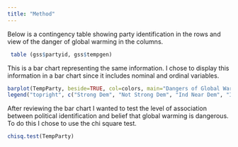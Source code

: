 ```yaml
---
title: "Method"
---
```

Below is a contingency table showing party identification in the rows and view of the danger of global warming in the columns. 
```r
 table (gss$partyid, gss$tempgen)
```
This is a bar chart representing the same information. I chose to display this information in a bar chart since it includes nominal and ordinal variables. 
```r
barplot(TempParty, beside=TRUE, col=colors, main="Dangers of Global Warming by Political Affiliation", ylab= "Frequency", xlab="How Dangerous is Global Warming", names.arg=c("Extremely", "Very","Somewhat", "Not Very", "Not"))
legend("topright", c("Strong Dem", "Not Strong Dem", "Ind Near Dem", "Independent", "Ind Near Rep", "Not Strong Rep", "Strong Rep"), bty="n", fill=colors)
```

After reviewing the bar chart I wanted to test the level of association between political identification and belief that global warming is dangerous. To do this I chose to use the chi square test. 
```r
chisq.test(TempParty)
```

